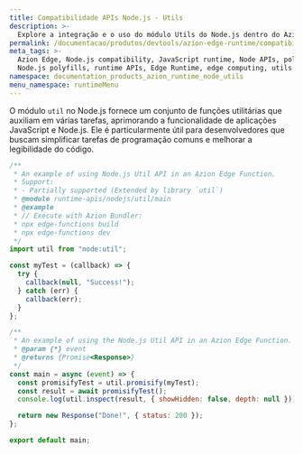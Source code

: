 ```yaml
---
title: Compatibilidade APIs Node.js - Utils
description: >-
  Explore a integração e o uso do módulo Utils do Node.js dentro do Azion Edge Runtime. O módulo Utils fornece um conjunto de funções utilitárias para várias tarefas de processamento de dados, incluindo formatação de strings, depuração e extensão de objetos.
permalink: /documentacao/produtos/devtools/azion-edge-runtime/compatibilidade/node/utils/
meta_tags: >-
  Azion Edge, Node.js compatibility, JavaScript runtime, Node APIs, polyfills,
  Node.js polyfills, runtime APIs, Edge Runtime, edge computing, utils
namespace: documentation_products_azion_runtime_node_utils
menu_namespace: runtimeMenu
---
```


O módulo `util` no Node.js fornece um conjunto de funções utilitárias que auxiliam em várias tarefas, aprimorando a funcionalidade de aplicações JavaScript e Node.js. Ele é particularmente útil para desenvolvedores que buscam simplificar tarefas de programação comuns e melhorar a legibilidade do código.

```javascript
/**
 * An example of using Node.js Util API in an Azion Edge Function.
 * Support:
 * - Partially supported (Extended by library `util`)
 * @module runtime-apis/nodejs/util/main
 * @example
 * // Execute with Azion Bundler:
 * npx edge-functions build
 * npx edge-functions dev
 */
import util from "node:util";

const myTest = (callback) => {
  try {
    callback(null, "Success!");
  } catch (err) {
    callback(err);
  }
};

/**
 * An example of using the Node.js Util API in an Azion Edge Function.
 * @param {*} event
 * @returns {Promise<Response>}
 */
const main = async (event) => {
  const promisifyTest = util.promisify(myTest);
  const result = await promisifyTest();
  console.log(util.inspect(result, { showHidden: false, depth: null }));

  return new Response("Done!", { status: 200 });
};

export default main;
```

